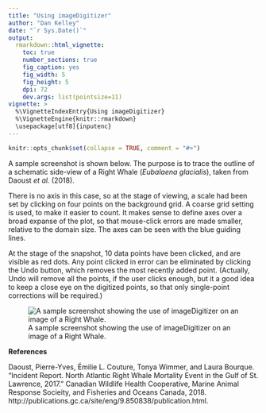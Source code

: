 ```yaml
---
title: "Using imageDigitizer"
author: "Dan Kelley"
date: "`r Sys.Date()`"
output:
  rmarkdown::html_vignette:
    toc: true
    number_sections: true
    fig_caption: yes
    fig_width: 5
    fig_height: 5
    dpi: 72
    dev.args: list(pointsize=11)
vignette: >
  %\VignetteIndexEntry{Using imageDigitizer}
  %\VignetteEngine{knitr::rmarkdown}
  \usepackage[utf8]{inputenc}
---
```


<!-- HOW TO BUILD THE VIGNETTE. -->
<!-- 1. edit this file in vignettes/imageDigitizer.Rmd -->
<!-- 2. run devtools::build_vignettes() -->
<!-- 3. build imageDigitizer -->


```r
knitr::opts_chunk$set(collapse = TRUE, comment = "#>")
```

A sample screenshot is shown below. The purpose is to trace the outline of a
schematic side-view of a Right Whale (*Eubalaena glacialis*), taken from Daoust
*et al.* (2018).

There is no axis in this case, so at the stage of viewing, a scale had been set
by clicking on four points on the background grid. A coarse grid setting is
used, to make it easier to count. It makes sense to define axes over a broad
expanse of the plot, so that mouse-click errors are made smaller, relative to
the domain size.  The axes can be seen with the blue guiding lines.

At the stage of the snapshot, 10 data points have been clicked, and are visible
as red dots. Any point clicked in error can be eliminated by clicking the Undo
button, which removes the most recently added point. (Actually, Undo will
remove all the points, if the user clicks enough, but it a good idea to keep a
close eye on the digitized points, so that only single-point corrections will
be required.)


![A sample screenshot showing the use of imageDigitizer on an image of a Right Whale.](screenshot.png)

**References**

Daoust, Pierre-Yves, Émilie L. Couture, Tonya Wimmer, and Laura Bourque.
“Incident Report. North Atlantic Right Whale Mortality Event in the Gulf of St.
Lawrence, 2017.” Canadian Wildlife Health Cooperative, Marine Animal Response
Socieity, and Fisheries and Oceans Canada, 2018.
http://publications.gc.ca/site/eng/9.850838/publication.html.

